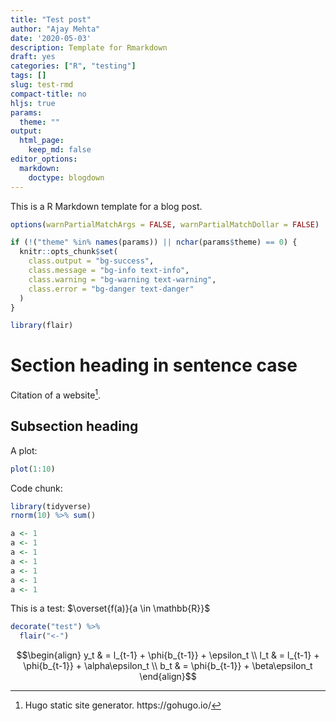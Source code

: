 ```yaml
---
title: "Test post"
author: "Ajay Mehta"
date: '2020-05-03'
description: Template for Rmarkdown
draft: yes
categories: ["R", "testing"]
tags: []
slug: test-rmd
compact-title: no
hljs: true
params:
  theme: ""
output:
  html_page:
    keep_md: false
editor_options:
  markdown:
    doctype: blogdown    
---
```


This is a R Markdown template for a blog post.

<!-- https://gohugo.io/content-management/summaries/ -->

<!--more-->

```r
options(warnPartialMatchArgs = FALSE, warnPartialMatchDollar = FALSE)

if (!("theme" %in% names(params)) || nchar(params$theme) == 0) {
  knitr::opts_chunk$set(
    class.output = "bg-success",
    class.message = "bg-info text-info",
    class.warning = "bg-warning text-warning",
    class.error = "bg-danger text-danger"
  )
}

library(flair)
```

# Section heading in sentence case

Citation of a website[^1].

## Subsection heading

A plot:

```r
plot(1:10)
```

Code chunk:

```r
library(tidyverse)
rnorm(10) %>% sum()
```

```r
a <- 1
a <- 1
a <- 1
a <- 1
a <- 1
a <- 1
a <- 1
```

This is a test: $\overset{f(a)}{a \in \mathbb{R}}$


```r
decorate("test") %>%
  flair("<-")
```

$$\begin{align}
y_t & = l_{t-1} + \phi{b_{t-1}} + \epsilon_t \\
l_t & = l_{t-1} + \phi{b_{t-1}} + \alpha\epsilon_t \\
b_t & = \phi{b_{t-1}} + \beta\epsilon_t
\end{align}$$

[^1]: Hugo static site generator. https://gohugo.io/
